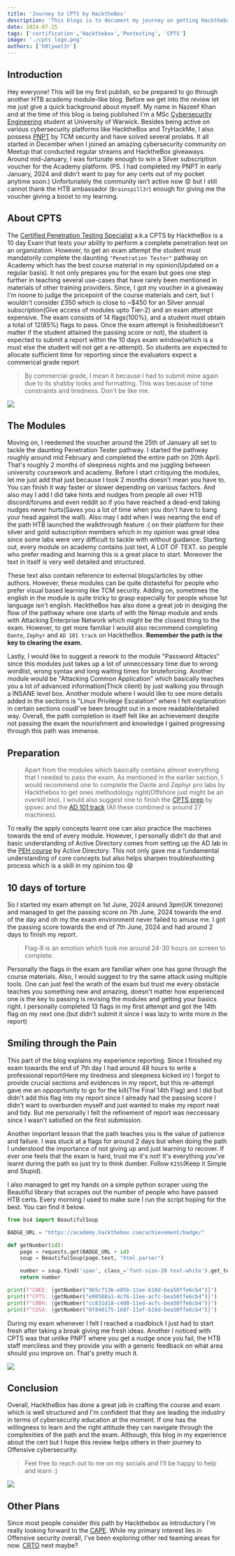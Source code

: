 ```yaml
---
title: 'Journey to CPTS by HacktheBox'
description: 'This blogs is to document my journey on getting Hackthebox CPTS.'
date: 2024-07-25
tags: ['certification','Hackthebox','Pentesting', 'CPTS']
image: './cpts_logo.png'
authors: ['h0lywat3r']
---
```



## Introduction

Hey everyone! This will be my first publish, so be prepared to go through another HTB academy module-like blog. Before we get into the review let me just give a quick background about myself. My name in Nazeef Khan and at the time of this blog is being published I'm a MSc [Cybersecurity Engineering](https://warwick.ac.uk/study/postgraduate/courses/msc-cyber-security-engineering) student at University of Warwick. Besides being active on various cybersecurity platforms like HacktheBox and TryHackMe, I also possess [PNPT](https://certifications.tcm-sec.com/pnpt/) by TCM security and have solved several prolabs. It all started in December when I joined an amazing cybersecurity community on Meetup that conducted regular streams and HacktheBox giveaways. Around mid-January, I was fortunate enough to win a Silver subscription voucher for the Academy platform. (PS. I had completed my PNPT in early January, 2024 and didn't want to pay for any certs out of my pocket anytime soon.) Unfortunately the community isn't active now 😟 but I still cannot thank the HTB ambassador (`Brainspill3r`) enough for giving me the voucher giving a boost to my learning.

## About CPTS

The [Certified Penetration Testing Specialist](https://academy.hackthebox.com/preview/certifications/htb-certified-penetration-testing-specialist) a.k.a CPTS by HacktheBox is a 10 day Exam that tests your ability to perform a complete penetration test on an organization. However, to get an exam attempt the student must mandatorily complete the daunting `"Penetration Tester"` pathway on Academy which has the best course material in my opinion(Updated on a regular basis). It not only prepares you for the exam but goes one step further in teaching several use-cases that have rarely been mentioned in materials of other training providers. Since, I got my voucher in a giveaway I'm noone to judge the pricepoint of the course materials and cert, but I wouldn't consider £350 which is close to ~$450 for an Silver annual subscription(Give access of modules upto Tier-2) and an exam attempt expensive. The exam consists of 14 flags(100%), and a student must obtain a total of 12(85%) flags to pass. Once the exam attempt is finished(doesn't matter if the student attained the passing score or not), the student is expected to submit a report within the 10 days exam window(which is a must else the student will not get a re-attempt). So students are expected to allocate sufficient time for reporting since the evaluators expect a commerical grade report

> By commercial grade, I mean it because I had to submit mine again due to its shabby looks and formatting. This was because of time constraints and tiredness. Don't be like me.

![](./Path.png)

## The Modules

Moving on, I reedemed the voucher around the 25th of January all set to tackle the daunting Penetration Tester pathway. I started the pathway roughly around mid February and completed the entire path on 20th April. That's roughly 2 months of sleepness nights and me juggling between university coursework and academy. Before I start critiquing the modules, let me just add that just because I took 2 months doesn't mean you have to. You can finish it way faster or slower depending on various factors. And also may I add I did take hints and nudges from people all over HTB discord/forums and even reddit so if you have reached a dead-end taking nudges never hurts(Saves you a lot of time when you don't have to bang your head against the wall). Also may I add when I was nearing the end of the path HTB launched the walkthrough feature :( on their platform for their silver and gold subscription members which in my opinion was great idea since some labs were very difficult to tackle with without guidance. Starting out, every module on academy contains just text, A LOT OF TEXT. so people who prefer reading and learning this is a great place to start. Moreover the text in itself is very well detailed and structured. 


These text also contain reference to external blogs/articles by other authors. However, these modules can be quite distasteful for people who prefer visual based learning like TCM security. Adding on, sometimes the english in the module is quite tricky to grasp especially for people whose 1st language isn't english. HacktheBox has also done a great job in desiging the flow of the pathway where one starts of with the Nmap module and ends with Attacking Enterprise Network which might be the closest thing to the exam. However, to get more familiar I would also recommend completing `Dante`, `Zephyr` and `AD 101 track` on HacktheBox. **Remember the path is the key to clearing the exam.**

Lastly, I would like to suggest a rework to the module "Password Attacks" since this modules just takes up a lot of unneccessary time due to wrong wordlist, wrong syntax and long waiting times for bruteforcing. Another module would be "Attacking Common Application" which basically teaches you a lot of advanced information(Thick client) by just walking you through a INSANE level box. Another module where I would like to see more details added in the sections is "Linux Privilege Escalation" where I felt explanation in certain sections coudl've been brought out in a more readable/detailed way. Overall, the path completion in itself felt like an achievement despite not passing the exam the nourishment and knowledge I gained progressing through this path was immense.

## Preparation

> Apart from the modules which basically contains almost everything that I needed to pass the exam, As mentioned in the earlier section, I would recommend one to complete the Dante and Zephyr pro labs by Hackthebox to get ones methodology right(Offshore just might be an overkill imo). I would also suggest one to finish the [CPTS prep](https://youtube.com/playlist?list=PLidcsTyj9JXItWpbRtTg6aDEj10_F17x5&si=nI2RxXm4BGtGs1b3) by ippsec and the [AD 101 track](https://app.hackthebox.com/tracks/Active-Directory-101) (All these combined is around 27 machines). 

To really the apply concepts learnt one can also practice the machines towards the end of every module. However, I personally didn't do that and basic understanding of Active Directory comes from setting up the AD lab in the [PEH course](https://academy.tcm-sec.com/p/practical-ethical-hacking-the-complete-course) by Active Directory. This not only gave me a fundamental understanding of core concepts but also helps sharpen troubleshooting process which is a skill in my opinion too 😄


## 10 days of torture

So I started my exam attempt on 1st June, 2024 around 3pm(UK timezone) and managed to get the passing score on 7th June, 2024 towards the end of the day and oh my the exam environment never failed to amuse me. I got the passing score towards the end of 7th June, 2024 and had around 2 days to finish my report. 

> Flag-9 is an emotion which took me around 24-30 hours on screen to complete.

Personally the flags in the exam are familiar when one has gone through the course materials. Also, I would suggest to try the same attack using multiple tools. One can just feel the wrath of the exam but trust me every obstacle teaches you something new and amazing, doesn't matter how experienced one is the key to passing is revising the modules and getting your basics right. I personally completed 13 flags in my first attempt and got the 14th flag on my next one.(but didn't submit it since I was lazy to write more in the report)

## Smiling through the Pain

This part of the blog explains my experience reporting. Since I finished my exam towards the end of 7th day I had around 48 hours to write a professional report(Here my tiredness and sleepness kicked in) I forgot to provide crucial sections and evidences in my report, but this re-attempt gave me an oppoprtunity to go for the kill(The Final 14th Flag) and I did but didn't add this flag into my report since I already had the passing score I didn't want to overburden myself and just wanted to make my report neat and tidy. But me personally I felt the refinement of report was neccessary since I wasn't satisfied on the first submission.

Another important lesson that the path teaches you is the value of patience and failure. I was stuck at a flags for around 2 days but when doing the path I understood the importance of not giving up and just learning to recover. If ever one feels that the exam is hard, trust me it's not! It's everything you've learnt during the path so just try to think dumber. Follow `KISS`(Keep it Simple and Stupid). 

I also managed to get my hands on a simple python scraper using the Beautiful library that scrapes out the number of people who have passed HTB certs. Every morning I used to make sure I run the script hoping for the best. You can find it below.

```python title="HacktheBox-Scraper ⠀›⠀certscraper.py" 
from bs4 import BeautifulSoup

BADGE_URL = "https://academy.hackthebox.com/achievement/badge/"

def getNumber(id):
    page = requests.get(BADGE_URL + id)
    soup = BeautifulSoup(page.text, "html.parser")

    number = soup.find('span', class_='font-size-20 text-white').get_text()
    return number

print(f"CWEE: {getNumber("9b5c7136-e85b-11ee-b18d-bea50ffe6cb4")}")
print(f"CPTS: {getNumber("e98588a1-4cf6-11ee-acfc-bea50ffe6cb4")}")
print(f"CBBH: {getNumber("cc831d18-c408-11ed-acfc-bea50ffe6cb4")}")
print(f"CDSA: {getNumber("8f840175-168f-11ef-b18d-bea50ffe6cb4")}")
```

During my exam whenever I felt I reached a roadblock I just had to start fresh after taking a break giving me fresh ideas. Another I noticed with CPTS was that unlike PNPT where you get a nudge once you fail, the HTB staff merciless and they provide you with a generic feedback on what area should you improve on. That's pretty much it.

![](./smile.png)

## Conclusion

Overall, HacktheBox has done a great job in crafting the course and exam which is well structured and I'm confident that they are leading the industry in terms of cybersecurity education at the moment. If one has the willingness to learn and the right attitude they can navigate through the complexities of the path and the exam. Although, this blog in my experience about the cert but I hope this review helps others in their journey to Offensive cybersecurity. 

> Feel free to reach out to me on my socials and I'll be happy to help and learn :)

![](./conclusion_cat.png)

## Other Plans

Since most people consider this path by Hackthebox as introductory I'm really looking forward to the [CAPE](https://academy.hackthebox.com/preview/certifications/htb-certified-active-directory-pentesting-expert). While my primary interest lies in Offensive security overall, I've been exploring other red teaming areas for now. [CRTO](https://training.zeropointsecurity.co.uk/courses/red-team-ops) next maybe?